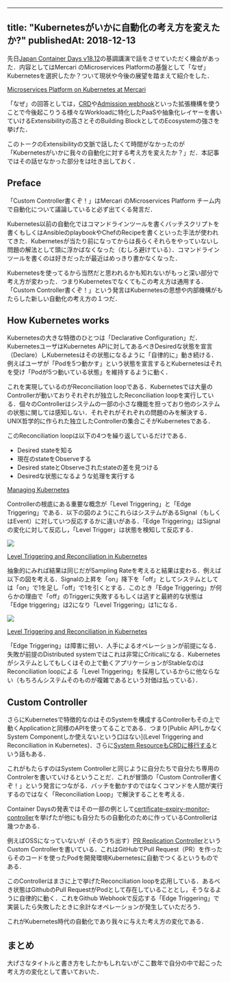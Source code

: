 
---
title: "Kubernetesがいかに自動化の考え方を変えたか?"
publishedAt: 2018-12-13
---

先日[Japan Container Days v18.12](https://containerdays.jp/)の基調講演で話をさせていただく機会があった．内容としてはMercari のMicroservices Platformの基盤として「なぜ」Kubernetesを選択したか？ついて現状や今後の展望を踏まえて紹介をした．

[Microservices Platform on Kubernetes at Mercari](https://speakerdeck.com/tcnksm/microservices-platform-on-kubernetes-at-mercari)

「なぜ」の回答としては，[CRD](https://kubernetes.io/docs/concepts/extend-kubernetes/api-extension/custom-resources/)や[Admission webhook](https://kubernetes.io/docs/reference/access-authn-authz/admission-controllers/)といった拡張機構を使うことで今後起こりうる様々なWorkloadに特化したPaaSや抽象化レイヤーを書いていけるExtensibilityの高さとそのBuilding BlockとしてのEcosystemの強さを挙げた．

このトークのExtensibilityの文脈で話したくて時間がなかったのが「Kubernetesがいかに我々の自動化に対する考え方を変えたか？」だ．本記事ではその話せなかった部分をは吐き出しておく．

## Preface

「Custom Controller書くぞ！」はMercari のMicroservices Platform チーム内で自動化について議論していると必ず出てくる発言だ．

Kubernetes以前の自動化ではコマンドラインツールを書くバッチスクリプトを書くもしくはAnsibleのplaybookやChefのRecipeを書くといった手法が使われてきた．Kubernetesが当たり前になってからは長らくそれらをやっていないし問題の解法として頭に浮かばなくなった（むしろ避けている）．コマンドラインツールを書くのは好きだったが最近はめっきり書かなくなった．

Kubernetesを使ってるから当然だと思われるかも知れないがもっと深い部分で考え方が変わった．つまりKubernetesでなくてもこの考え方は通用する．「Custom Controller書くぞ！」という発言はKubernetesの思想や内部機構がもたらした新しい自動化の考え方の１つだ．

## How Kubernetes works

Kubernetesの大きな特徴のひとつは「Declarative Configuration」だ．KubernetesユーザはKubernetes APIに対してあるべきDesiredな状態を宣言（Declare）しKubernetesはその状態になるように「自律的に」動き続ける．例えばユーザが「Podを5つ動かす」という状態を宣言するとKubernetesはそれを受け「Podが5つ動いている状態」を維持するように動く．

これを実現しているのがReconciliation loopである．Kubernetesでは大量のControllerが動いておりそれぞれが独立したReconciliation loopを実行している．個々のControllerはシステムの一部の小さな機能を担っており他のシステムの状態に関しては感知しない．それぞれがそれぞれの問題のみを解決する．UNIX哲学的に作られた独立したControllerの集合こそがKubernetesである．

このReconciliation loopは以下の4つを繰り返しているだけである．

- Desired stateを知る
- 現在のstateをObserveする
- Desired stateとObserveされたstateの差を見つける
- Desiredな状態になるような処理を実行する

[Managing Kubernetes](https://www.oreilly.com/library/view/managing-kubernetes/9781492033905/)

Controllerの根底にある重要な概念が「Level Triggering」と「Edge Triggering」である．以下の図のようにこれらはシステムがあるSignal（もしくはEvent）に対していつ反応するかに違いがある．「Edge Triggering」はSignalの変化に対して反応し，「Level Trigger」は状態を検知して反応する．

![](https://cdn-images-1.medium.com/max/1200/1*xzMwQrVwmeW8agLsS5he0A@2x.png)

[Level Triggering and Reconciliation in Kubernetes](https://hackernoon.com/level-triggering-and-reconciliation-in-kubernetes-1f17fe30333d)

抽象的にみれば結果は同じだがSampling Rateを考えると結果は変わる．例えば以下の図を考える．Signalの上昇を「on」降下を「off」としてシステムとしては「on」で1を足し「off」で1を引くとする．このとき「Edge Triggering」が何らかの理由で「off」のTriggerに失敗するもしくは逃すと最終的な状態は「Edge triggering」は2になり「Level Triggering」は1になる．

![](https://cdn-images-1.medium.com/max/1600/1*fv_GwEYgek9agPJvsTAc-g@2x.png)

[Level Triggering and Reconciliation in Kubernetes](https://hackernoon.com/level-triggering-and-reconciliation-in-kubernetes-1f17fe30333d)

「Edge Triggering」は障害に弱い．人手によるオペレーションが前提になる．失敗が前提のDistributed systemではこれは非常にCriticalになる．Kubernetesがシステムとしてもしくはその上で動くアプリケーションがStableなのはReconciliation loopによる「Level Triggering」を採用しているからに他ならない（もちろんシステムそのものが複雑であるという対価は払っている）．

## Custom Controller

さらにKubernetesで特徴的なのはそのSystemを構成するControllerもその上で動くApplicationと同様のAPIを使ってることである．つまり[Public APIしかなくSystem Componentしか使えないという口はない](Level Triggering and Reconciliation in Kubernetes)．さらに[System ResourceもCRDに移行する](https://speakerdeck.com/thockin/crds-arent-just-for-add-ons)という話もある．

これがもたらすのはSystem Controllerと同じように自分たちで自分たち専用のControlerを書いていけるということだ．これが冒頭の「Custom Controller書くぞ！」という発言につながる．バッチを動かすのではなくコマンドを人間が実行するのではなく「Reconciliation Loop」で解決することを考える．

Container Daysの発表ではその一部の例として[certificate-expiry-monitor-controller](https://github.com/mercari/certificate-expiry-monitor-controller)を挙げたが他にも自分たちの自動化のために作っているControllerは幾つかある．

例えばOSSになっていないが（そのうち出す）[PR Replication Controller](https://www.slideshare.net/VishalBanthia1/kubernetes-controller-for-pull-request-based-environment)というCustom Controllerを書いている．これはGitHubでPull Request（PR）を作ったらそのコードを使ったPodを開発環境Kubernetesに自動でつくるというものである．

このControllerはまさに上で挙げたReconciliation loopを応用している．あるべき状態はGithubのPull RequestがPodとして存在していることとし，そうなるように自律的に動く．これをGithub Webhookで反応する「Edge Triggering」で実装したら失敗したときに余計なオペレーションが発生していただろう．

これがKubernetes時代の自動化であり我々に与えた考え方の変化である．

## まとめ

大げさなタイトルと書き方をしたかもしれないがここ数年で自分の中で起こった考え方の変化として書いておいた．

